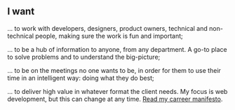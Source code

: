 ## I want

... to work with developers, designers, product owners, technical and non-technical people, making sure the work is fun and important;

... to be a hub of information to anyone, from any department. A go-to place to solve problems and to understand the big-picture;

... to be on the meetings no one wants to be, in order for them to use their time in an intelligent way: doing what they do best;

... to deliver high value in whatever format the client needs. My focus is web development, but this can change at any time. [Read my carreer manifesto](/carreer).
